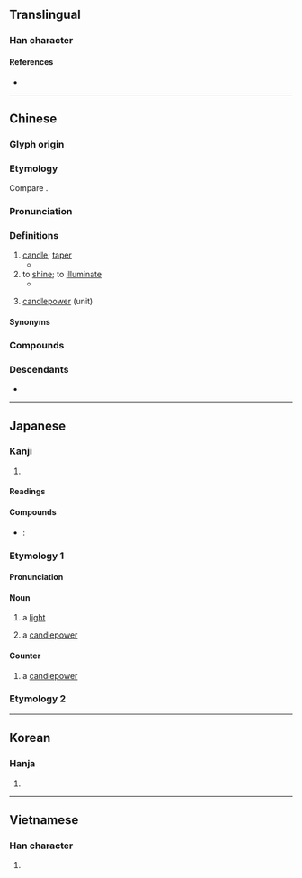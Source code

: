 {{also|烛}}
{{character info}}
==Translingual==

===Han character===
{{Han char|rn=86|rad=火|as=13|sn=17|four=96827|canj=FWLI|ids=⿰火蜀}}

====References====
* {{Han ref|kx=0685.110|dkj=19480|dj=1098.030|hdz=32241.020|uh=71ED|ud=29165|bh=C0EB|bd=49387}}

----

==Chinese==
{{zh-forms|s=烛}}

===Glyph origin===
{{Han etym}}

===Etymology===
Compare {{cog|bo|དུགས་པ||to make warm, to warm, to light}}.

===Pronunciation===
{{zh-pron
|m=zhú
|c=zuk1
|h=pfs=chuk
|md=ciók
|mn=qz:chiak/tw,xm,zz:chek/qz,tw,xm,zz:chiok
|mn_note=chiak/chek - vernacular; chiok - literary
|mn-t=zêg4
|w=4tsoq
|mc=y
|oc=y
|cat=n,v
}}

===Definitions===
{{zh-hanzi}}

# [[candle]]; [[taper]]
#* {{zh-x|樂正 子 春 坐 於 床 下，曾 元、曾 申 坐 於 足，童子 隅 坐 而 執 '''燭'''。|tr=Yuèzhèng Zǐ-Chūn zuò yú chuáng xià, Zēng Yuán, Zēng Shēn zuò yú zú, tóngzǐ yú zuò ér zhí zhú. |Director of Music Zi-chun was sitting by the side of the couch; Zeng Yuan and Zeng Shen were sitting at (their father's) feet; and there was a lad sitting in a corner holding a '''torch'''.|ref=Liji}}
# to [[shine]]; to [[illuminate]]
#* {{zh-x|明哲 煌 煌，旁 '''燭''' 無疆，遜 於 不虞，以 保 天命，譔《問 明》。|When wisdom is splendid and bright, '''shining''' everywhere without limit, one may avoid unforeseen dangers and protect his Heaven-decreed destiny. Thus, I have written "Asking about Seeing Clearly."|ref=Fayan}}
# {{lb|zh|Taiwanese Min Nan}} [[candlepower]] (unit)

====Synonyms====
{{zh-dial|蠟燭}}

===Compounds===
{{zh-der|蠟燭|燭火|燭光|燭照|火燭|燭架|燭臺|香燭|風燭|風燭殘年|陰陽燭}}

===Descendants===
* {{desc|pcc|xugt||candle|bor=1}}

----

==Japanese==

===Kanji===
{{ja-kanji|grade=|rs=火13}}

# {{rfdef|ja|sort=火13}}

====Readings====
{{ja-readings
|goon=そく
|kanon=しょく
|kun=ともしび-
}}

====Compounds====
* {{ja-r|蝋%燭|ろう%そく}}: {{l|en|candle}}

===Etymology 1===
{{ja-kanjitab|しょく|yomi=kanon}}

====Pronunciation====
{{ja-pron|acc=1|y=ko|しょく}}

====Noun====
{{ja-noun|しょく}}

#a [[light]] {{gl|source of illumination}}
#:{{syn|ja|明かり|ともしび}}
#a [[candlepower]]

====Counter====
{{ja-pos|counter|しょく}}

#a [[candlepower]]

{{C|ja|Light sources|Units of measure|Light|sort=しょく}}

===Etymology 2===
{{ja-kanjitab|ともしび|y=k}}
{{ja-see|ともしび}}

{{cln|ja|words with multiple readings}}
----

==Korean==

===Hanja===
{{ko-hanja|hangeul=촉}}

# {{rfdef|ko|sort=火13}}

----

==Vietnamese==

===Han character===
{{vi-readings|reading=đuốc, chúc|rs=火13}}

# {{rfdef|vi|sort=火13}}